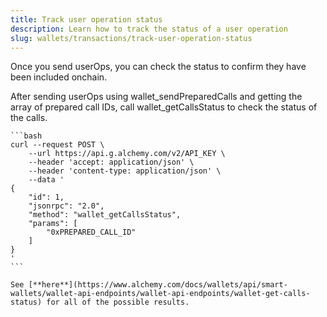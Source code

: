 ```yaml
---
title: Track user operation status
description: Learn how to track the status of a user operation
slug: wallets/transactions/track-user-operation-status
---
```


Once you send userOps, you can check the status to confirm they have been included onchain.

<Tabs>
  <Tab title="APIs">
    After sending userOps using wallet_sendPreparedCalls and getting the array of prepared call IDs, call wallet_getCallsStatus to check the status of the calls.

    ```bash
    curl --request POST \
        --url https://api.g.alchemy.com/v2/API_KEY \
        --header 'accept: application/json' \
        --header 'content-type: application/json' \
        --data '
    {
        "id": 1,
        "jsonrpc": "2.0",
        "method": "wallet_getCallsStatus",
        "params": [
            "0xPREPARED_CALL_ID"
        ]
    }
    '
    ```

    See [**here**](https://www.alchemy.com/docs/wallets/api/smart-wallets/wallet-api-endpoints/wallet-api-endpoints/wallet-get-calls-status) for all of the possible results.

  </Tab>
</Tabs>
